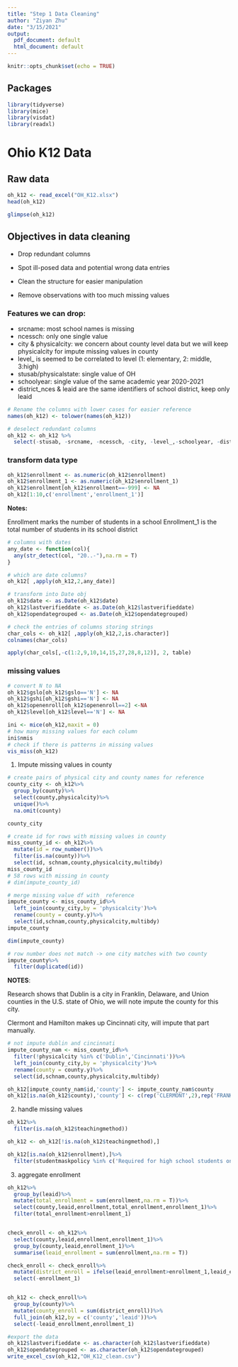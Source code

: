 ```yaml
---
title: "Step 1 Data Cleaning"
author: "Ziyan Zhu"
date: "3/15/2021"
output:
  pdf_document: default
  html_document: default
---
```


```r
knitr::opts_chunk$set(echo = TRUE)
```

## Packages

```r
library(tidyverse)
library(mice)
library(visdat)
library(readxl)
```

# Ohio K12 Data
## Raw data

```r
oh_k12 <- read_excel("OH_K12.xlsx")
head(oh_k12)
```
```r
glimpse(oh_k12)
```



## Objectives in data cleaning


- Drop redundant columns

- Spot ill-posed data and potential wrong data entries

- Clean the structure for easier manipulation

- Remove observations with too much missing values

### Features we can drop:

- srcname: most school names is missing
- ncessch: only one single value
- city & physicalcity: we concern about county level data but we will keep physicalcity for impute missing values in county
- level_ is seemed to be correlated to level (1: elementary, 2: middle, 3:high)
- stusab/physicalstate: single value of OH
- schoolyear: single value of the same academic year 2020-2021
- district_nces & leaid are the same identifiers of school district, keep only leaid


```r
# Rename the columns with lower cases for easier reference
names(oh_k12) <- tolower(names(oh_k12))

# deselect redundant columns
oh_k12 <- oh_k12 %>% 
  select(-stusab, -srcname, -ncessch, -city, -level_,-schoolyear, -district_nces)
```

### transform data type

```r
oh_k12$enrollment <- as.numeric(oh_k12$enrollment)
oh_k12$enrollment_1 <- as.numeric(oh_k12$enrollment_1)
oh_k12$enrollment[oh_k12$enrollment==-999] <- NA
oh_k12[1:10,c('enrollment','enrollment_1')]
```

__Notes:__

Enrollment marks the number of students in a school
Enrollment_1 is the total number of students in its school district


```r
# columns with dates
any_date <- function(col){
  any(str_detect(col, "20..-"),na.rm = T)
}

# which are date columns?
oh_k12[ ,apply(oh_k12,2,any_date)]

# transform into Date obj 
oh_k12$date <- as.Date(oh_k12$date)
oh_k12$lastverifieddate <- as.Date(oh_k12$lastverifieddate)
oh_k12$opendategrouped <- as.Date(oh_k12$opendategrouped)
```


```r
# check the entries of columns storing strings
char_cols <- oh_k12[ ,apply(oh_k12,2,is.character)]
colnames(char_cols)

apply(char_cols[,-c(1:2,9,10,14,15,27,28,8,12)], 2, table)
```



### missing values

```r
# convert N to NA
oh_k12$gslo[oh_k12$gslo=='N'] <- NA
oh_k12$gshi[oh_k12$gshi=='N'] <- NA
oh_k12$openenroll[oh_k12$openenroll==2] <-NA
oh_k12$level[oh_k12$level=='N'] <- NA
```


```r
ini <- mice(oh_k12,maxit = 0)
# how many missing values for each column
ini$nmis
# check if there is patterns in missing values
vis_miss(oh_k12)
```


1. Impute missing values in county

```r
# create pairs of physical city and county names for reference
county_city <- oh_k12%>%
  group_by(county)%>%
  select(county,physicalcity)%>%
  unique()%>%
  na.omit(county)

county_city

# create id for rows with missing values in county
miss_county_id <- oh_k12%>%
  mutate(id = row_number())%>%
  filter(is.na(county))%>%
  select(id, schnam,county,physicalcity,multibdy)
miss_county_id 
# 58 rows with missing in county
# dim(impute_county_id)

# merge missing value df with  reference
impute_county <- miss_county_id%>%
  left_join(county_city,by = 'physicalcity')%>%
  rename(county = county.y)%>%
  select(id,schnam,county,physicalcity,multibdy)
impute_county

dim(impute_county)

# row number does not match -> one city matches with two county
impute_county%>%
  filter(duplicated(id))
```
__NOTES__:

Research shows that Dublin is a city in Franklin, Delaware, and Union counties in the U.S. state of Ohio, we will note impute the county for this city.

Clermont and Hamilton makes up Cincinnati city, will impute that part manually.

```r
# not impute dublin and cincinnati
impute_county_nam <- miss_county_id%>%
  filter(!physicalcity %in% c('Dublin','Cincinnati'))%>%
  left_join(county_city,by = 'physicalcity')%>%
  rename(county = county.y)%>%
  select(id,schnam,county,physicalcity,multibdy)

oh_k12[impute_county_nam$id,'county'] <- impute_county_nam$county
oh_k12[is.na(oh_k12$county),'county'] <- c(rep('CLERMONT',2),rep('FRANKLIN',3))
```

2. handle missing values

```r
oh_k12%>%
  filter(is.na(oh_k12$teachingmethod))

oh_k12 <- oh_k12[!is.na(oh_k12$teachingmethod),]

oh_k12[is.na(oh_k12$enrollment),]%>%
  filter(studentmaskpolicy %in% c('Required for high school students only',"Required for middle/high school students only"))
```


3. aggregate enrollment

```r
oh_k12%>%
  group_by(leaid)%>%
  mutate(total_enrollment = sum(enrollment,na.rm = T))%>%
  select(county,leaid,enrollment,total_enrollment,enrollment_1)%>%
  filter(total_enrollment>enrollment_1)


check_enroll <- oh_k12%>%
  select(county,leaid,enrollment,enrollment_1)%>%
  group_by(county,leaid,enrollment_1)%>%
  summarise(leaid_enrollment = sum(enrollment,na.rm = T))

check_enroll <- check_enroll%>%
  mutate(district_enroll = ifelse(leaid_enrollment>enrollment_1,leaid_enrollment, enrollment_1))%>%
  select(-enrollment_1)


oh_k12 <- check_enroll%>%
  group_by(county)%>%
  mutate(county_enroll = sum(district_enroll))%>%
  full_join(oh_k12,by = c('county','leaid'))%>%
  select(-leaid_enrollment,enrollment_1)

```




```r
#export the data
oh_k12$lastverifieddate <- as.character(oh_k12$lastverifieddate)
oh_k12$opendategrouped <- as.character(oh_k12$opendategrouped)
write_excel_csv(oh_k12,"OH_K12_clean.csv")
```

